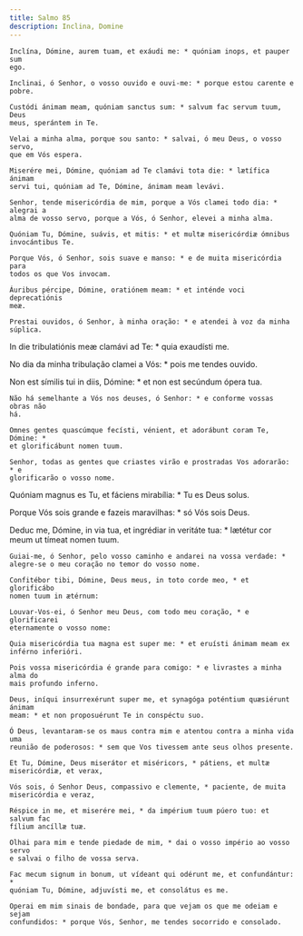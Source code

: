 ```yaml
---
title: Salmo 85
description: Inclina, Domine
---
```


<div class="side-by-side not-content">

    Inclína, Dómine, aurem tuam, et exáudi me: * quóniam inops, et pauper sum
    ego.

    Inclinai, ó Senhor, o vosso ouvido e ouvi-me: * porque estou carente e
    pobre.

    Custódi ánimam meam, quóniam sanctus sum: * salvum fac servum tuum, Deus
    meus, sperántem in Te.

    Velai a minha alma, porque sou santo: * salvai, ó meu Deus, o vosso servo,
    que em Vós espera.

    Miserére mei, Dómine, quóniam ad Te clamávi tota die: * lætífica ánimam
    servi tui, quóniam ad Te, Dómine, ánimam meam levávi.

    Senhor, tende misericórdia de mim, porque a Vós clamei todo dia: * alegrai a
    alma de vosso servo, porque a Vós, ó Senhor, elevei a minha alma.

    Quóniam Tu, Dómine, suávis, et mitis: * et multæ misericórdiæ ómnibus
    invocántibus Te.

    Porque Vós, ó Senhor, sois suave e manso: * e de muita misericórdia para
    todos os que Vos invocam.

    Áuribus pércipe, Dómine, oratiónem meam: * et inténde voci deprecatiónis
    meæ.

    Prestai ouvidos, ó Senhor, à minha oração: * e atendei à voz da minha
    súplica.
  </span>

In die tribulatiónis meæ clamávi ad Te: * quia exaudísti me.

No dia da minha tribulação clamei a Vós: * pois me tendes ouvido.

  <span>
    Non est símilis tui in diis, Dómine: * et non est secúndum ópera tua.

    Não há semelhante a Vós nos deuses, ó Senhor: * e conforme vossas obras não
    há.

    Omnes gentes quascúmque fecísti, vénient, et adorábunt coram Te, Dómine: *
    et glorificábunt nomen tuum.

    Senhor, todas as gentes que criastes virão e prostradas Vos adorarão: * e
    glorificarão o vosso nome.
  </span>

Quóniam magnus es Tu, et fáciens mirabília: * Tu es Deus solus.

Porque Vós sois grande e fazeis maravilhas: * só Vós sois Deus.

  <span>
    Deduc me, Dómine, in via tua, et ingrédiar in veritáte tua: * lætétur cor
    meum ut tímeat nomen tuum.

    Guiai-me, ó Senhor, pelo vosso caminho e andarei na vossa verdade: *
    alegre-se o meu coração no temor do vosso nome.

    Confitébor tibi, Dómine, Deus meus, in toto corde meo, * et glorificábo
    nomen tuum in ætérnum:

    Louvar-Vos-ei, ó Senhor meu Deus, com todo meu coração, * e glorificarei
    eternamente o vosso nome:

    Quia misericórdia tua magna est super me: * et eruísti ánimam meam ex
    inférno inferióri.

    Pois vossa misericórdia é grande para comigo: * e livrastes a minha alma do
    mais profundo inferno.

    Deus, iníqui insurrexérunt super me, et synagóga poténtium quæsiérunt ánimam
    meam: * et non proposuérunt Te in conspéctu suo.

    Ó Deus, levantaram-se os maus contra mim e atentou contra a minha vida uma
    reunião de poderosos: * sem que Vos tivessem ante seus olhos presente.

    Et Tu, Dómine, Deus miserátor et miséricors, * pátiens, et multæ
    misericórdiæ, et verax,

    Vós sois, ó Senhor Deus, compassivo e clemente, * paciente, de muita
    misericórdia e veraz,

    Réspice in me, et miserére mei, * da impérium tuum púero tuo: et salvum fac
    fílium ancíllæ tuæ.

    Olhai para mim e tende piedade de mim, * dai o vosso império ao vosso servo
    e salvai o filho de vossa serva.

    Fac mecum signum in bonum, ut vídeant qui odérunt me, et confundántur: *
    quóniam Tu, Dómine, adjuvísti me, et consolátus es me.

    Operai em mim sinais de bondade, para que vejam os que me odeiam e sejam
    confundidos: * porque Vós, Senhor, me tendes socorrido e consolado.

</div>
